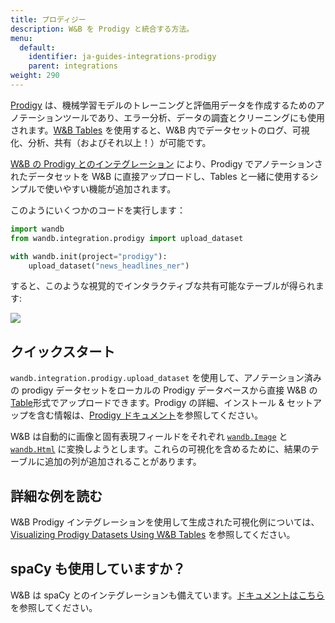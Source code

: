 ```yaml
---
title: プロディジー
description: W&B を Prodigy と統合する方法。
menu:
  default:
    identifier: ja-guides-integrations-prodigy
    parent: integrations
weight: 290
---
```


[Prodigy](https://prodi.gy/) は、機械学習モデルのトレーニングと評価用データを作成するためのアノテーションツールであり、エラー分析、データの調査とクリーニングにも使用されます。[W&B Tables](/ja/models/tables/tables-walkthrough/) を使用すると、W&B 内でデータセットのログ、可視化、分析、共有（およびそれ以上！）が可能です。

[W&B の Prodigy とのインテグレーション](https://github.com/wandb/wandb/blob/master/wandb/integration/prodigy/prodigy.py) により、Prodigy でアノテーションされたデータセットを W&B に直接アップロードし、Tables と一緒に使用するシンプルで使いやすい機能が追加されます。

このようにいくつかのコードを実行します：

```python
import wandb
from wandb.integration.prodigy import upload_dataset

with wandb.init(project="prodigy"):
    upload_dataset("news_headlines_ner")
```

すると、このような視覚的でインタラクティブな共有可能なテーブルが得られます:

<Frame>
    <img src="/images/integrations/prodigy_interactive_visual.png"  />
</Frame>

## クイックスタート

`wandb.integration.prodigy.upload_dataset` を使用して、アノテーション済みの prodigy データセットをローカルの Prodigy データベースから直接 W&B の [Table](/ja/models/ref/python/data-types/table)形式でアップロードできます。Prodigy の詳細、インストール & セットアップを含む情報は、[Prodigy ドキュメント](https://prodi.gy/docs/)を参照してください。

W&B は自動的に画像と固有表現フィールドをそれぞれ [`wandb.Image`](/ja/models/ref/python/data-types/image) と [`wandb.Html`](/ja/models/ref/python/data-types/html) に変換しようとします。これらの可視化を含めるために、結果のテーブルに追加の列が追加されることがあります。

## 詳細な例を読む

W&B Prodigy インテグレーションを使用して生成された可視化例については、[Visualizing Prodigy Datasets Using W&B Tables](https://wandb.ai/kshen/prodigy/reports/Visualizing-Prodigy-Datasets-Using-W-B-Tables--Vmlldzo5NDE2MTc) を参照してください。

## spaCy も使用していますか？

W&B は spaCy とのインテグレーションも備えています。[ドキュメントはこちら](/ja/guides/integrations/spacy)を参照してください。